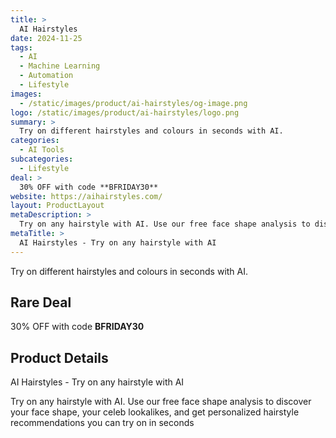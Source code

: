 ```yaml
---
title: >
  AI Hairstyles
date: 2024-11-25
tags:
  - AI
  - Machine Learning
  - Automation
  - Lifestyle
images:
  - /static/images/product/ai-hairstyles/og-image.png
logo: /static/images/product/ai-hairstyles/logo.png
summary: >
  Try on different hairstyles and colours in seconds with AI.
categories:
  - AI Tools
subcategories:
  - Lifestyle
deal: >
  30% OFF with code **BFRIDAY30**
website: https://aihairstyles.com/
layout: ProductLayout
metaDescription: >
  Try on any hairstyle with AI. Use our free face shape analysis to discover your face shape, your celeb lookalikes, and get personalized hairstyle recommendations you can try on in seconds
metaTitle: >
  AI Hairstyles - Try on any hairstyle with AI
---
```

Try on different hairstyles and colours in seconds with AI.

## Rare Deal

30% OFF with code **BFRIDAY30**

## Product Details
AI Hairstyles - Try on any hairstyle with AI

Try on any hairstyle with AI. Use our free face shape analysis to discover your face shape, your celeb lookalikes, and get personalized hairstyle recommendations you can try on in seconds
